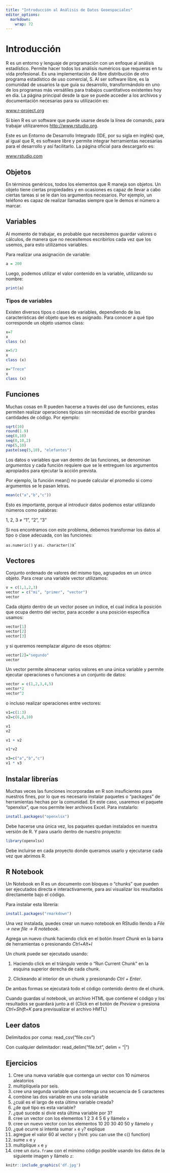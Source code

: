```yaml
---
title: "Introducción al Análisis de Datos Geoespaciales"
editor_options: 
  markdown: 
    wrap: 72
---
```


```{=html}
<!-- # El tidyverso {#tidy}

En esta clase empezaremos a trabajar en r, puedes seguir la presentación en el siguiente [link](https://derek-corcoran-barrios.github.io/CursoProgrPres/Clase1/Clase1TidyData.html), y a continuación tienes el link de la clase online en youtube:

<iframe width="560" height="315" src="https://www.youtube.com/embed/pr6dMwtto0w" frameborder="0" allow="accelerometer; autoplay; clipboard-write; encrypted-media; gyroscope; picture-in-picture" allowfullscreen></iframe>
-->
```
# Introducción

R es un entorno y lenguaje de programación con un enfoque al análisis
estadístico. Permite hacer todos los análisis numéricos que requieras en
tu vida profesional. Es una implementación de libre distribución de otro
programa estadístico de uso comercial, S. Al ser software libre, es la
comunidad de usuarios la que guía su desarrollo, transformándolo en uno
de los programas más versátiles para trabajos cuantitativos existentes
hoy en día. La página principal desde la que se puede acceder a los
archivos y documentación necesarias para su utilización es:

[www.r-project.org](http://www.r-project.org)

Si bien R es un software que puede usarse desde la línea de comando,
para trabajar utilizaremos [http://www.rstudio.org](%60R%20Studio%60).

Este es un Entorno de Desarrollo Integrado (IDE, por su sigla en inglés)
que, al igual que R, es software libre y permite integrar herramientas
necesarias para el desarrollo y así facilitarlo. La página oficial para
descargarlo es:

[www.rstudio.com](http://www.rstudio.com)

## Objetos

En términos genéricos, todos los elementos que R maneja son objetos. Un
objeto tiene ciertas propiedades y en ocasiones es capaz de llevar a
cabo ciertas tareas si se le dan los argumentos necesarios. Por ejemplo,
un teléfono es capaz de realizar llamadas siempre que le demos el número
a marcar.

## Variables

Al momento de trabajar, es probable que necesitemos guardar valores o
cálculos, de manera que no necesitemos escribirlos cada vez que los
usemos, para esto utilizamos variables.

Para realizar una asignación de variable:

```r
a = 200
```

Luego, podemos utilizar el valor contenido en la variable, utilizando su
nombre:

```r
print(a)
```

### Tipos de variables

Existen diversos tipos o clases de variables, dependiendo de las
características del objeto que les es asignado. Para conocer a qué tipo
corresponde un objeto usamos class:

```r
x=7
x
class (x)
```

```r
x=5/3
x
class (x)
```

```r
x="Trece"
x
class (x)
```

## Funciones

Muchas cosas en R pueden hacerse a través del uso de funciones, estas
permiten realizar operaciones típicas sin necesidad de escribir grandes
cantidades de código. Por ejemplo:

```r
sqrt(10)
round(1.9)
seq(0,10)
seq(0,10,2)
rep(5,10)
paste(seq(5,10), "elefantes")
```

Los datos o variables que van dentro de las funciones, se denominan
*argumentos* y cada función requiere que se le entreguen los argumentos
apropiados para ejecutar la acción prevista.

Por ejemplo, la función mean() no puede calcular el promedio si como
argumentos se le pasan letras.

```r
mean(c("a","b","c"))
```

Esto es importante, porque al introducir datos podemos estar utilizando
números como palabras:

1, 2, 3 ≠ "1", "2", "3"

Si nos encontramos con este problema, debemos transformar los datos al
tipo o clase adecuada, con las funciones:

`as.numeric()` y `as. character()`x\`

## Vectores

Conjunto ordenado de valores del mismo tipo, agrupados en un único
objeto. Para crear una variable vector utilizamos:

```r
v = c(1,1,2,3)
vector = c("mi", "primer", "vector")
vector
```

Cada objeto dentro de un vector posee un índice, el cual indica la
posición que ocupa dentro del vector, para acceder a una posición
específica usamos:

```r
vector[1]
vector[2]
vector[3] 
```

y si queremos reemplazar alguno de esos objetos:

```r
vector[2]="segundo"
vector
```

Un vector permite almacenar varios valores en una única variable y
permite ejecutar operaciones o funciones a un conjunto de datos:

```r
vector = c(1,2,3,4,5)
vector*2
vector^2
```

o incluso realizar operaciones entre vectores:

```r
v1=c(1:3)
v2=c(6,8,10)
```

```r
v1
v2
```

```r
v1 + v2
```

```r
v1*v2
```

```r
v3=c("a","b","c")
v1 * v3
```


## Instalar librerías

Muchas veces las funciones incorporadas en R son insuficientes para
nuestros fines, por lo que es necesario instalar paquetes o "packages"
de herramientas hechas por la comunidad. En este caso, usaremos el
paquete "openxlsx", que nos permite leer archivos Excel. Para
instalarlo:

```r
install.packages("openxlsx")
```

Debe hacerse una única vez, los paquetes quedan instalados en nuestra
versión de R. Y para usarlo dentro de nuestro proyecto:

```r
library(openxlsx)
```

Debe incluirse en cada proyecto donde queramos usarlo y ejecutarse cada
vez que abrimos R.

## R Notebook

Un Notebook en R es un documento con bloques o "chunks" que pueden ser
ejecutados directa e interactivamente, para así visualizar los
resultados directamente bajo el código.

Para instalar esta librería:

```r
install.packages("rmarkdown")
```

Una vez instalada, puedes crear un nuevo notebook en RStudio llendo a
*File -\> new file -\> R notebook*.

Agrega un nuevo chunk haciendo click en el botón *Insert Chunk* en la
barra de herramientas o presionando *Ctrl+Alt+I*

Un chunk puede ser ejecutado usando:

1.  Haciendo click en el triángulo verde o "Run Current Chunk" en la
    esquina superior derecha de cada chunk.

2.  Clickeando al interior de un chunk y presionando *Ctrl + Enter*.

De ambas formas se ejecutará todo el código contenido dentro de el
chunk.

Cuando guardas ul notebook, un archivo HTML que contiene el código y los
resultados se guardará junto a él (Click en el botón de *Preview* o
presiona *Ctrl+Shift+K* para previsualizar el archivo HMTL)

## Leer datos

Delimitados por coma: read_csv("file.csv")

Con cualquier delimitador: read_delim("file.txt", delim = "\|")


## Ejercicios


1. Cree una nueva variable que contenga un vector con 10 números aleatorios
2. multiplíquela por seis.
3. cree una segunda variable que contenga una secuencia de 5 caracteres
4. combine las dos variable en una sola variable
5. ¿cuál es el largo de esta última variable creada?
6. ¿de qué tipo es esta variable?
7. ¿qué sucede si divie esta última variable por 3?
8. cree un vector con los elementos 1 2 3 4 5 6 y llámelo `x`
9. cree un nuevo vector con los elementos 10 20 30 40 50 y llámelo `y`
10. ¿qué ocurre si intenta sumar `x` e `y`? explique
11. agregue el valor 60 al vector `y` (hint: you can use the c() function)
12. sume `x` e `y`
13. multiplique `x` e `y`
14. cree un `data.frame`  con el mímimo código posible usando los datos de la siguiente imagen y llámelo `z`:

```r
knitr::include_graphics('df.jpg')
```
<!-- ![¿Cuál es el código mas corto para crear este df?](df.JPG) -->
